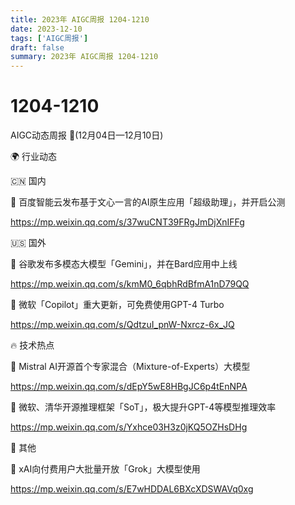 ```yaml
---
title: 2023年 AIGC周报 1204-1210
date: 2023-12-10
tags: ['AIGC周报']
draft: false
summary: 2023年 AIGC周报 1204-1210
---
```

# 1204-1210



AIGC动态周报 🚀(12月04日—12月10日)

🌍 行业动态

🇨🇳 国内

📰 百度智能云发布基于文心一言的AI原生应用「超级助理」，并开启公测

https://mp.weixin.qq.com/s/37wuCNT39FRgJmDjXnIFFg

🇺🇸 国外

📰 谷歌发布多模态大模型「Gemini」，并在Bard应用中上线

https://mp.weixin.qq.com/s/kmM0_6qbhRdBfmA1nD79QQ

📰 微软「Copilot」重大更新，可免费使用GPT-4 Turbo

https://mp.weixin.qq.com/s/QdtzuI_pnW-Nxrcz-6x_JQ

🔥 技术热点

📝 Mistral AI开源首个专家混合（Mixture-of-Experts）大模型

https://mp.weixin.qq.com/s/dEpY5wE8HBgJC6p4tEnNPA

📝 微软、清华开源推理框架「SoT」，极大提升GPT-4等模型推理效率

https://mp.weixin.qq.com/s/Yxhce03H3z0jKQ5OZHsDHg

🎉 其他

🚀 xAI向付费用户大批量开放「Grok」大模型使用

https://mp.weixin.qq.com/s/E7wHDDAL6BXcXDSWAVq0xg